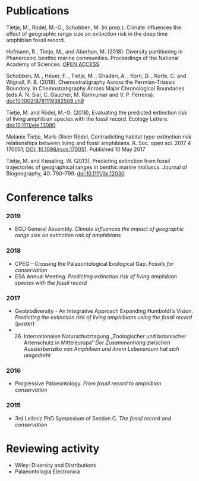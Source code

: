 

# Publications
Tietje, M., Rödel, M.-O., Schobben, M. (in prep.). Climate influences the effect of geographic
range size on extinction risk in the deep time amphibian fossil record.

Hofmann, R., Tietje, M., and Aberhan, M. (2018): Diversity partitioning in Phanerozoic benthic marine communities. Proceedings of the National Academy of Sciences. [OPEN ACCESS](https://www.pnas.org/content/early/2018/12/13/1814487116)

Schobben, M. , Heuer, F. , Tietje, M. , Ghaderi, A. , Korn, D. , Korte, C. and Wignall, P. B. (2018). Chemostratigraphy Across the Permian‐Triassic Boundary. In Chemostratigraphy Across Major Chronological Boundaries (eds A. N. Sial, C. Gaucher, M. Ramkumar and V. P. Ferreira). [doi:10.1002/9781119382508.ch9](https://doi.org/10.1002/9781119382508.ch9)


Tietje, M. and Rödel, M.-O. (2018), Evaluating the predicted extinction risk of living amphibian species with the fossil record. Ecology Letters. [doi:10.1111/ele.13080](https://doi.org/10.1111/ele.13080)

Melanie Tietje, Mark-Oliver Rödel, Contradicting habitat type-extinction risk relationships between living and fossil amphibians. R. Soc. open sci. 2017 4 170051; [DOI: 10.1098/rsos.170051](http://rsos.royalsocietypublishing.org/cgi/content/full/rsos.170051?ijkey=HFAoNHwozz9aFKn&keytype=ref). Published 10 May 2017

Tietje, M. and Kiessling, W. (2013), Predicting extinction from fossil trajectories of geographical ranges in benthic marine molluscs. Journal of Biogeography, 40: 790–799. [doi:10.1111/jbi.12030](http://onlinelibrary.wiley.com/doi/10.1111/jbi.12030/abstract)

# Conference talks
### 2019
* EGU General Assembly. *Climate influences the impact of geographic range size on extinction risk of amphibians*

### 2018
* CPEG - Crossing the Palaeontological Ecological Gap. *Fossils for conservation*
* ESA Annual Meeting. *Predicting extinction risk of living amphibian species with the fossil record*

### 2017
* Geobiodiversity - An Integrative Approach Expanding Humboldt's Vision. *Predicting the extinction risk of living amphibians using the fossil record* (poster)
* 26. Internationalen Naturschutztagung „Zoologischer und botanischer Artenschutz in Mitteleuropa“ *Der Zusammenhang zwischen Aussterberisiko von Amphibien und ihrem Lebensraum hat sich umgedreht*

### 2016
* Progressive Palaeontology. *From fossil record to amphibian conservation*

### 2015
* 3rd Leibniz PhD Symposium of Section C. *The fossil record and conservation*



# Reviewing activity

* Wiley: Diversity and Distributions
* Palaeontologia Electronica

